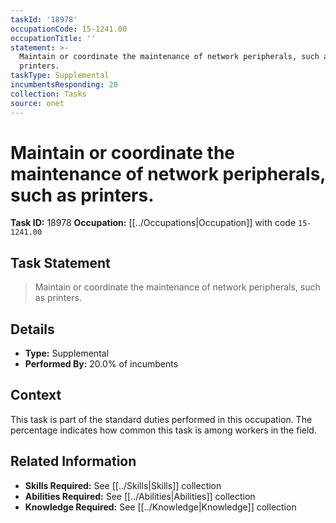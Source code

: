 ```yaml
---
taskId: '18978'
occupationCode: 15-1241.00
occupationTitle: ''
statement: >-
  Maintain or coordinate the maintenance of network peripherals, such as
  printers.
taskType: Supplemental
incumbentsResponding: 20
collection: Tasks
source: onet
---
```

# Maintain or coordinate the maintenance of network peripherals, such as printers.

**Task ID:** 18978
**Occupation:** [[../Occupations|Occupation]] with code `15-1241.00`

## Task Statement

> Maintain or coordinate the maintenance of network peripherals, such as printers.

## Details

- **Type:** Supplemental
- **Performed By:** 20.0% of incumbents

## Context

This task is part of the standard duties performed in this occupation. The percentage indicates how common this task is among workers in the field.

## Related Information

- **Skills Required:** See [[../Skills|Skills]] collection
- **Abilities Required:** See [[../Abilities|Abilities]] collection
- **Knowledge Required:** See [[../Knowledge|Knowledge]] collection
